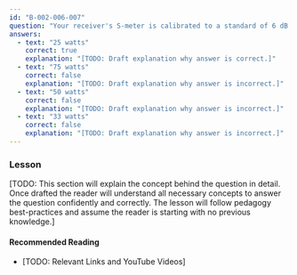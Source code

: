 ```yaml
---
id: "B-002-006-007"
question: "Your receiver's S-meter is calibrated to a standard of 6 dB per S-unit per a recommendation by the International Amateur Radio Union (IARU). The S-meter shows S9 when receiving a station transmitting with 100 watts. Neglecting propagation changes, what transmitter power would cause your receiver's S-meter to read S8?"
answers:
  - text: "25 watts"
    correct: true
    explanation: "[TODO: Draft explanation why answer is correct.]"
  - text: "75 watts"
    correct: false
    explanation: "[TODO: Draft explanation why answer is incorrect.]"
  - text: "50 watts"
    correct: false
    explanation: "[TODO: Draft explanation why answer is incorrect.]"
  - text: "33 watts"
    correct: false
    explanation: "[TODO: Draft explanation why answer is incorrect.]"
---
```


### Lesson

[TODO: This section will explain the concept behind the question in detail. Once drafted the reader will understand all necessary concepts to answer the question confidently and correctly. The lesson will follow pedagogy best-practices and assume the reader is starting with no previous knowledge.]

#### Recommended Reading

- [TODO: Relevant Links and YouTube Videos]

